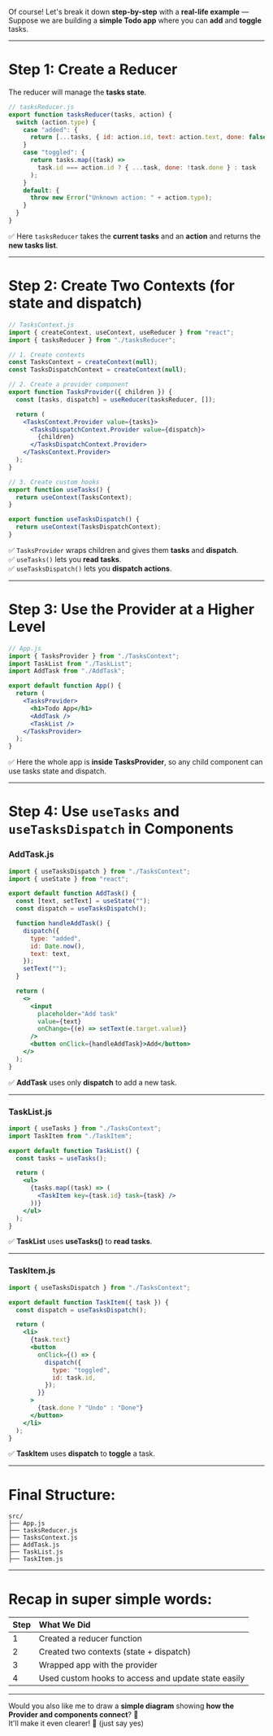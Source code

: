 Of course! Let's break it down **step-by-step** with a **real-life example** —  
Suppose we are building a **simple Todo app** where you can **add** and **toggle** tasks.

---

# Step 1: Create a Reducer

The reducer will manage the **tasks state**.

```jsx
// tasksReducer.js
export function tasksReducer(tasks, action) {
  switch (action.type) {
    case "added": {
      return [...tasks, { id: action.id, text: action.text, done: false }];
    }
    case "toggled": {
      return tasks.map((task) =>
        task.id === action.id ? { ...task, done: !task.done } : task
      );
    }
    default: {
      throw new Error("Unknown action: " + action.type);
    }
  }
}
```

✅ Here `tasksReducer` takes the **current tasks** and an **action** and returns the **new tasks list**.

---

# Step 2: Create Two Contexts (for state and dispatch)

```jsx
// TasksContext.js
import { createContext, useContext, useReducer } from "react";
import { tasksReducer } from "./tasksReducer";

// 1. Create contexts
const TasksContext = createContext(null);
const TasksDispatchContext = createContext(null);

// 2. Create a provider component
export function TasksProvider({ children }) {
  const [tasks, dispatch] = useReducer(tasksReducer, []);

  return (
    <TasksContext.Provider value={tasks}>
      <TasksDispatchContext.Provider value={dispatch}>
        {children}
      </TasksDispatchContext.Provider>
    </TasksContext.Provider>
  );
}

// 3. Create custom hooks
export function useTasks() {
  return useContext(TasksContext);
}

export function useTasksDispatch() {
  return useContext(TasksDispatchContext);
}
```

✅ `TasksProvider` wraps children and gives them **tasks** and **dispatch**.  
✅ `useTasks()` lets you **read tasks**.  
✅ `useTasksDispatch()` lets you **dispatch actions**.

---

# Step 3: Use the Provider at a Higher Level

```jsx
// App.js
import { TasksProvider } from "./TasksContext";
import TaskList from "./TaskList";
import AddTask from "./AddTask";

export default function App() {
  return (
    <TasksProvider>
      <h1>Todo App</h1>
      <AddTask />
      <TaskList />
    </TasksProvider>
  );
}
```

✅ Here the whole app is **inside TasksProvider**, so any child component can use tasks state and dispatch.

---

# Step 4: Use `useTasks` and `useTasksDispatch` in Components

### AddTask.js

```jsx
import { useTasksDispatch } from "./TasksContext";
import { useState } from "react";

export default function AddTask() {
  const [text, setText] = useState("");
  const dispatch = useTasksDispatch();

  function handleAddTask() {
    dispatch({
      type: "added",
      id: Date.now(),
      text: text,
    });
    setText("");
  }

  return (
    <>
      <input
        placeholder="Add task"
        value={text}
        onChange={(e) => setText(e.target.value)}
      />
      <button onClick={handleAddTask}>Add</button>
    </>
  );
}
```

✅ **AddTask** uses only **dispatch** to add a new task.

---

### TaskList.js

```jsx
import { useTasks } from "./TasksContext";
import TaskItem from "./TaskItem";

export default function TaskList() {
  const tasks = useTasks();

  return (
    <ul>
      {tasks.map((task) => (
        <TaskItem key={task.id} task={task} />
      ))}
    </ul>
  );
}
```

✅ **TaskList** uses **useTasks()** to **read tasks**.

---

### TaskItem.js

```jsx
import { useTasksDispatch } from "./TasksContext";

export default function TaskItem({ task }) {
  const dispatch = useTasksDispatch();

  return (
    <li>
      {task.text}
      <button
        onClick={() => {
          dispatch({
            type: "toggled",
            id: task.id,
          });
        }}
      >
        {task.done ? "Undo" : "Done"}
      </button>
    </li>
  );
}
```

✅ **TaskItem** uses **dispatch** to **toggle** a task.

---

# Final Structure:

```
src/
├── App.js
├── tasksReducer.js
├── TasksContext.js
├── AddTask.js
├── TaskList.js
├── TaskItem.js
```

---

# Recap in super simple words:

| Step | What We Did                                         |
| :--- | :-------------------------------------------------- |
| 1    | Created a reducer function                          |
| 2    | Created two contexts (state + dispatch)             |
| 3    | Wrapped app with the provider                       |
| 4    | Used custom hooks to access and update state easily |

---

Would you also like me to draw a **simple diagram** showing **how the Provider and components connect**? 🎯  
It'll make it even clearer! 🚀 (just say yes)

<Donate/>
<GiscusComments
  repo="codedbyMojnu/react-bangla-tutorial"
  repoId="R_kgDOLDE87Q"
  category="General"
  categoryId="DIC_kwDOLDE87c4CtCIY"
  mapping="pathname"
  inputPosition="top"
  theme="preferred_color_scheme"
  lang="en"
/>